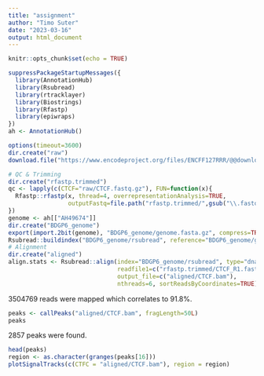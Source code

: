 ---
title: "assignment"
author: "Timo Suter"
date: "2023-03-16"
output: html_document
---

```{r setup, include=FALSE}
knitr::opts_chunk$set(echo = TRUE)
```

```{r, Packages}
suppressPackageStartupMessages({
  library(AnnotationHub)
  library(Rsubread)
  library(rtracklayer)
  library(Biostrings)
  library(Rfastp)
  library(epiwraps)
})
ah <- AnnotationHub()
```

```{r, download file}
options(timeout=3600)
dir.create("raw")
download.file("https://www.encodeproject.org/files/ENCFF127RRR/@@download/ENCFF127RRR.fastq.gz", dest="raw/CTCF.fastq.gz")
```

```{r, bam}
# QC & Trimming
dir.create("rfastp.trimmed")
qc <- lapply(c(CTCF="raw/CTCF.fastq.gz"), FUN=function(x){
  Rfastp::rfastp(x, thread=4, overrepresentationAnalysis=TRUE,
                 outputFastq=file.path("rfastp.trimmed/",gsub("\\.fastq\\.gz$","",basename(x))))
})
genome <- ah[["AH49674"]]
dir.create("BDGP6_genome") 
export(import.2bit(genome), "BDGP6_genome/genome.fasta.gz", compress=TRUE) 
Rsubread::buildindex("BDGP6_genome/rsubread", reference="BDGP6_genome/genome.fasta.gz")
# Alignment
dir.create("aligned")
align.stats <- Rsubread::align(index="BDGP6_genome/rsubread", type="dna", 
                               readfile1=c("rfastp.trimmed/CTCF_R1.fastq.gz"), 
                               output_file=c("aligned/CTCF.bam"),
                               nthreads=6, sortReadsByCoordinates=TRUE)
```

3504769 reads were mapped which correlates to 91.8%.

```{r, peaks}
peaks <- callPeaks("aligned/CTCF.bam", fragLength=50L)
peaks
```

2857 peaks were found.

```{r, plot}
head(peaks)
region <- as.character(granges(peaks[16]))
plotSignalTracks(c(CTFC = "aligned/CTCF.bam"), region = region)
```